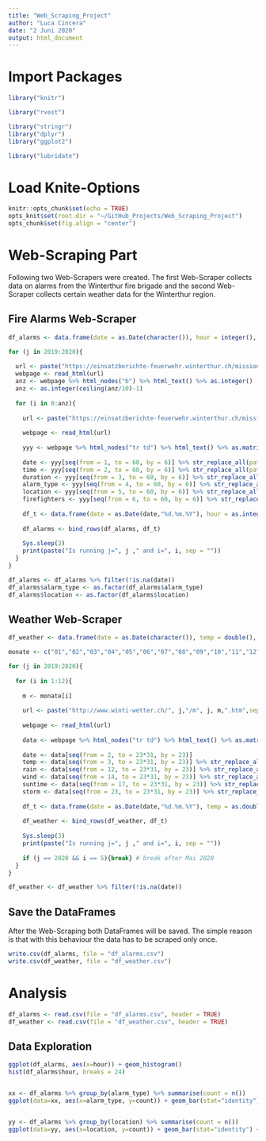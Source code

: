---
title: "Web_Scraping_Project"
author: "Luca Cincera"
date: "2 Juni 2020"
output: html_document
---

# Import Packages

```{r, echo = FALSE}
library("knitr")

library("rvest")

library("stringr")
library("dplyr")
library("ggplot2")

library("lubridate")
```

# Load Knite-Options

```{r setup, echo=FALSE}
knitr::opts_chunk$set(echo = TRUE)
opts_knit$set(root.dir = "~/GitHub_Projects/Web_Scraping_Project")
opts_chunk$set(fig.align = "center")
```

# Web-Scraping Part

Following two Web-Scrapers were created. The first Web-Scraper collects data on alarms from the Winterthur fire brigade and the second Web-Scraper collects certain weather data for the Winterthur region.

## Fire Alarms Web-Scraper

```{r, eval = FALSE}
df_alarms <- data.frame(date = as.Date(character()), hour = integer(), duration = double(), alarm_type = character(), location = character(), firefighters = integer())

for (j in 2019:2020){
  
  url <- paste("https://einsatzberichte-feuerwehr.winterthur.ch/mission-reports?page=0&year=", j , sep="")
  webpage <- read_html(url)
  anz <- webpage %>% html_nodes("b") %>% html_text() %>% as.integer()
  anz <- as.integer(ceiling(anz/10)-1)
  
  for (i in 0:anz){
  
    url <- paste("https://einsatzberichte-feuerwehr.winterthur.ch/mission-reports?page=", i, "&year=", j , sep="")
  
    webpage <- read_html(url)
    
    yyy <- webpage %>% html_nodes("tr td") %>% html_text() %>% as.matrix()
    
    date <- yyy[seq(from = 1, to = 60, by = 6)] %>% str_replace_all(pattern = "\n", replacement = "") %>% str_trim("both")
    time <- yyy[seq(from = 2, to = 60, by = 6)] %>% str_replace_all(pattern = "\n", replacement = "") %>% str_trim("both")
    duration <- yyy[seq(from = 3, to = 60, by = 6)] %>% str_replace_all(pattern = "\n", replacement = "") %>% str_replace_all(pattern = "h", replacement = "") %>% str_trim("both")
    alarm_type <- yyy[seq(from = 4, to = 60, by = 6)] %>% str_replace_all(pattern = "\n", replacement = "") %>% str_trim("both") %>% str_replace_all(pattern = ":.*", replacement = "")
    location <- yyy[seq(from = 5, to = 60, by = 6)] %>% str_replace_all(pattern = "\n", replacement = "") %>% str_trim("both")
    firefighters <- yyy[seq(from = 6, to = 60, by = 6)] %>% str_replace_all(pattern = "\n", replacement = "") %>% str_trim("both") %>% str_sub(start = 1, end = 1)
    
    df_t <- data.frame(date = as.Date(date,"%d.%m.%Y"), hour = as.integer(substr(time,1,2)), duration = as.double(duration), alarm_type, location, firefighters = as.integer(firefighters), stringsAsFactors = FALSE)
    
    df_alarms <- bind_rows(df_alarms, df_t)
    
    Sys.sleep(3)
    print(paste("Is running j=", j ," and i=", i, sep = ""))
  }
}

df_alarms <- df_alarms %>% filter(!is.na(date))
df_alarms$alarm_type <- as.factor(df_alarms$alarm_type)
df_alarms$location <- as.factor(df_alarms$location)
```

## Weather Web-Scraper

```{r, eval = FALSE}
df_weather <- data.frame(date = as.Date(character()), temp = double(), rain = double(), wind = double(), suntime = double(), storm = double())

monate <- c("01","02","03","04","05","06","07","08","09","10","11","12")

for (j in 2019:2020){
  
  for (i in 1:12){
    
    m <- monate[i]
    
    url <- paste("http://www.winti-wetter.ch/", j,"/m", j, m,".htm",sep="")
  
    webpage <- read_html(url)
    
    data <- webpage %>% html_nodes("tr td") %>% html_text() %>% as.matrix()
    
    date <- data[seq(from = 2, to = 23*31, by = 23)]
    temp <- data[seq(from = 3, to = 23*31, by = 23)] %>% str_replace_all(pattern = "°C", replacement = "") %>% str_trim("both")
    rain <- data[seq(from = 12, to = 23*31, by = 23)] %>% str_replace_all(pattern = "l/m²", replacement = "") %>% str_trim("both")
    wind <- data[seq(from = 14, to = 23*31, by = 23)] %>% str_replace_all(pattern = "km/h", replacement = "") %>% str_trim("both")
    suntime <- data[seq(from = 17, to = 23*31, by = 23)] %>% str_replace_all(pattern = "h", replacement = "") %>% str_trim("both")
    storm <- data[seq(from = 23, to = 23*31, by = 23)] %>% str_replace_all(pattern = "km/h", replacement = "") %>% str_trim("both")
    
    df_t <- data.frame(date = as.Date(date,"%d.%m.%Y"), temp = as.double(temp), rain = as.double(rain), wind = as.double(wind), suntime = as.double(suntime), storm = as.double(storm))
  
    df_weather <- bind_rows(df_weather, df_t)
    
    Sys.sleep(3)
    print(paste("Is running j=", j ," and i=", i, sep = ""))
    
    if (j == 2020 && i == 5){break} # break after Mai 2020
  }
}

df_weather <- df_weather %>% filter(!is.na(date))
```

## Save the DataFrames

After the Web-Scraping both DataFrames will be saved. The simple reason is that with this behaviour the data has to be scraped only once. 

```{r, eval = FALSE}
write.csv(df_alarms, file = "df_alarms.csv")
write.csv(df_weather, file = "df_weather.csv")
```

# Analysis

```{r}
df_alarms <- read.csv(file = "df_alarms.csv", header = TRUE)
df_weather <- read.csv(file = "df_weather.csv", header = TRUE)
```

## Data Exploration

```{r}
ggplot(df_alarms, aes(x=hour)) + geom_histogram()
hist(df_alarms$hour, breaks = 24)


xx <- df_alarms %>% group_by(alarm_type) %>% summarise(count = n())
ggplot(data=xx, aes(x=alarm_type, y=count)) + geom_bar(stat="identity")


yy <- df_alarms %>% group_by(location) %>% summarise(count = n())
ggplot(data=yy, aes(x=location, y=count)) + geom_bar(stat="identity") + coord_flip()
```






